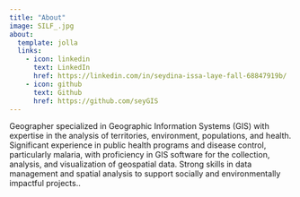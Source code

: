 ```yaml
---
title: "About"
image: SILF_.jpg
about:
  template: jolla
  links:
    - icon: linkedin
      text: LinkedIn
      href: https://linkedin.com/in/seydina-issa-laye-fall-68847919b/
    - icon: github
      text: Github
      href: https://github.com/seyGIS
---
```


Geographer specialized in Geographic Information Systems (GIS) with expertise in the analysis of territories, environment, populations, and health. Significant experience in public health programs and disease control, particularly malaria, with proficiency in GIS software for the collection, analysis, and visualization of geospatial data. Strong skills in data management and spatial analysis to support socially and environmentally impactful projects..
